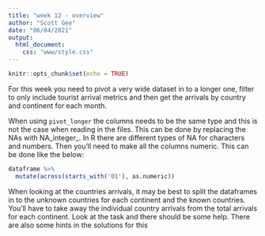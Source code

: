 ```yaml
---
title: "week 12 - overview"
author: "Scott Gee"
date: "06/04/2021"
output: 
  html_document:
    css: "www/style.css"
---
```


```r
knitr::opts_chunk$set(echo = TRUE)
```
<script src="www/hideOutput.js"></script>

For this week you need to pivot a very wide dataset in to a longer one, filter to only include tourist arrival metrics and then get the arrivals by country and continent for each month.

When using `pivot_longer` the columns needs to be the same type and this is not the case when reading in the files. This can be done by replacing the NAs with NA_integer_. In R there are different types of NA for characters and numbers. Then you'll need to make all the columns numeric. This can be done like the below:

```r
dataframe %>% 
  mutate(across(starts_with('01'), as.numeric))
```

When looking at the countries arrivals, it may be best to split the dataframes in to the unknown countries for each continent and the known countries. You'll have to take away the individual country arrivals from the total arrivals for each continent. Look at the task and there should be some help. There are also some hints in the solutions for this